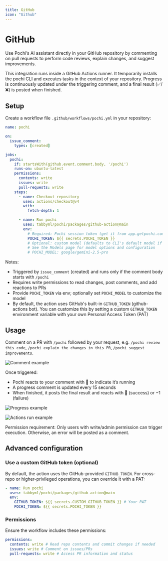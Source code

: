 ```yaml
---
title: GitHub
icon: "Github"
---
```


# GitHub

Use Pochi’s AI assistant directly in your GitHub repository by commenting on pull requests to perform code reviews, explain changes, and suggest improvements.

<Callout type="info" title="How it works">
  This integration runs inside a GitHub Actions runner. It temporarily installs
  the pochi CLI and executes tasks in the context of your repository. Progress
  is continuously updated under the triggering comment, and a final result
  (✅/❌) is posted when finished.
</Callout>

## Setup

Create a workflow file `.github/workflows/pochi.yml` in your repository:

```yaml
name: pochi

on:
  issue_comment:
    types: [created]

jobs:
  pochi:
    if: startsWith(github.event.comment.body, '/pochi')
    runs-on: ubuntu-latest
    permissions:
      contents: write
      issues: write
      pull-requests: write
    steps:
      - name: Checkout repository
        uses: actions/checkout@v4
        with:
          fetch-depth: 1

      - name: Run pochi
        uses: tabbyml/pochi/packages/github-action@main
        env:
          # Required: Pochi session token (get it from app.getpochi.com and add as a repository secret)
          POCHI_TOKEN: ${{ secrets.POCHI_TOKEN }}
          # Optional: custom model (defaults to CLI's default model if not set)
          # See the Models page for model options and configuration
          # POCHI_MODEL: google/gemini-2.5-pro
```

Notes:

- Triggered by `issue_comment` (created) and runs only if the comment body starts with `/pochi`
- Requires write permissions to read changes, post comments, and add reactions to PRs
- Provide `POCHI_TOKEN` via env; optionally set `POCHI_MODEL` to customize the model
- By default, the action uses GitHub's built-in `GITHUB_TOKEN` (github-actions bot). You can customize this by setting a custom `GITHUB_TOKEN` environment variable with your own Personal Access Token (PAT)

## Usage

Comment on a PR with `/pochi` followed by your request, e.g. `/pochi review this code`, `/pochi explain the changes in this PR`, `/pochi suggest improvements`.

![Comment example](../assets/images/github-comment.png)

Once triggered:

- Pochi reacts to your comment with 👀 to indicate it’s running
- A progress comment is updated every 15 seconds
- When finished, it posts the final result and reacts with 🚀 (success) or −1 (failure)

![Progress example](../assets/images/github-progress.png)

![Actions run example](../assets/images/github-action-run.png)

Permission requirement: Only users with write/admin permission can trigger execution. Otherwise, an error will be posted as a comment.

## Advanced configuration

### Use a custom GitHub token (optional)

By default, the action uses the GitHub-provided `GITHUB_TOKEN`. For cross-repo or higher-privileged operations, you can override it with a PAT:

```yaml
- name: Run pochi
  uses: tabbyml/pochi/packages/github-action@main
  env:
    GITHUB_TOKEN: ${{ secrets.CUSTOM_GITHUB_TOKEN }} # Your PAT
    POCHI_TOKEN: ${{ secrets.POCHI_TOKEN }}
```

### Permissions

Ensure the workflow includes these permissions:

```yaml
permissions:
  contents: write # Read repo contents and commit changes if needed
  issues: write # Comment on issues/PRs
  pull-requests: write # Access PR information and status
```
